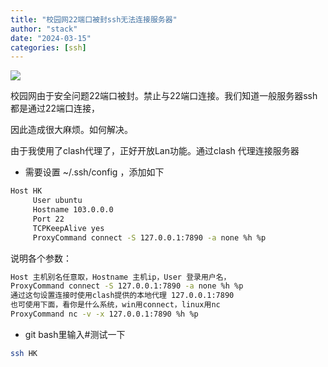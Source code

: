 ```yaml
---
title: "校园网22端口被封ssh无法连接服务器"
author: "stack"
date: "2024-03-15"
categories: [ssh]
---
```

![](1.png)


校园网由于安全问题22端口被封。禁止与22端口连接。我们知道一般服务器ssh都是通过22端口连接，

因此造成很大麻烦。如何解决。

由于我使用了clash代理了，正好开放Lan功能。通过clash 代理连接服务器

- 需要设置 ~/.ssh/config ，添加如下
```bash
Host HK
     User ubuntu
     Hostname 103.0.0.0
     Port 22
	 TCPKeepAlive yes
	 ProxyCommand connect -S 127.0.0.1:7890 -a none %h %p
```
说明各个参数：
```bash
Host 主机别名任意取，Hostname 主机ip，User 登录用户名，
ProxyCommand connect -S 127.0.0.1:7890 -a none %h %p
通过这句设置连接时使用clash提供的本地代理 127.0.0.1:7890
也可使用下面，看你是什么系统，win用connect，linux用nc
ProxyCommand nc -v -x 127.0.0.1:7890 %h %p
```
- git bash里输入#测试一下
```bash
ssh HK  
```